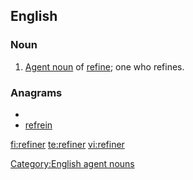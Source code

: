 ==English==

===Noun===
{{en-noun}}

# [[agent noun|Agent noun]] of [[refine]]; one who refines.

===Anagrams===
* {{alphagram|eefinrr}}
* [[refrein#English|refrein]]

[[Category:English agent nouns]]

[[fi:refiner]]
[[te:refiner]]
[[vi:refiner]]